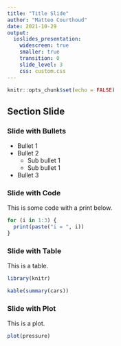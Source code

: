 ```yaml
---
title: "Title Slide"
author: "Matteo Courthoud"
date: 2021-10-29
output: 
  ioslides_presentation:
    widescreen: true
    smaller: true
    transition: 0
    slide_level: 3
    css: custom.css
---
```


```r
knitr::opts_chunk$set(echo = FALSE)
```

## Section Slide

### Slide with Bullets

- Bullet 1
- Bullet 2
  - Sub bullet 1
  - Sub bullet 1
- Bullet 3

### Slide with Code

This is some code with a print below. 

```r
for (i in 1:3) {
  print(paste("i = ", i))
}
```

### Slide with Table

This is a table.

```r
library(knitr)

kable(summary(cars))
```

### Slide with Plot

This is a plot.

```r
plot(pressure)
```

